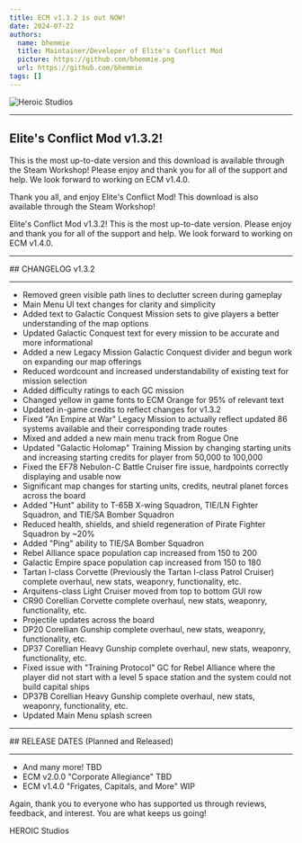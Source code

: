 ```yaml
---
title: ECM v1.3.2 is out NOW!
date: 2024-07-22
authors:
  name: bhemmie
  title: Maintainer/Developer of Elite's Conflict Mod
  picture: https://github.com/bhemmie.png
  url: https://github.com/bhemmie
tags: []
---
```



![Heroic Studios](../../../assets/heroic-studios-logo.png)
<hr/>

## Elite's Conflict Mod v1.3.2! 
This is the most up-to-date version and this download is available through the Steam Workshop! Please enjoy and thank you for all of the support and help. We look forward to working on ECM v1.4.0.

Thank you all, and enjoy Elite's Conflict Mod! This download is also available through the Steam Workshop!

Elite's Conflict Mod v1.3.2! This is the most up-to-date version. Please enjoy and thank you for all of the support and help. We look forward to working on ECM v1.4.0.

<hr/>
## CHANGELOG v1.3.2
<hr/>

- Removed green visible path lines to declutter screen during gameplay
- Main Menu UI text changes for clarity and simplicity
- Added text to Galactic Conquest Mission sets to give players a better understanding of the map options
- Updated Galactic Conquest text for every mission to be accurate and more informational
- Added a new Legacy Mission Galactic Conquest divider and begun work on expanding our map offerings
- Reduced wordcount and increased understandability of existing text for mission selection
- Added difficulty ratings to each GC mission
- Changed yellow in game fonts to ECM Orange for 95% of relevant text
- Updated in-game credits to reflect changes for v1.3.2
- Fixed "An Empire at War" Legacy Mission to actually reflect updated 86 systems available and their corresponding trade routes
- Mixed and added a new main menu track from Rogue One
- Updated "Galactic Holomap" Training Mission by changing starting units and increasing starting credits for player from 50,000 to 100,000
- Fixed the EF78 Nebulon-C Battle Cruiser fire issue, hardpoints correctly displaying and usable now
- Significant map changes for starting units, credits, neutral planet forces across the board
- Added "Hunt" ability to T-65B X-wing Squadron, TIE/LN Fighter Squadron, and TIE/SA Bomber Squadron
- Reduced health, shields, and shield regeneration of Pirate Fighter Squadron by ~20%
- Added "Ping" ability to TIE/SA Bomber Squadron
- Rebel Alliance space population cap increased from 150 to 200
- Galactic Empire space population cap increased from 150 to 180
- Tartan I-class Corvette (Previously the Tartan I-class Patrol Cruiser) complete overhaul, new stats, weaponry, functionality, etc.
- Arquitens-class Light Cruiser moved from top to bottom GUI row
- CR90 Corellian Corvette complete overhaul, new stats, weaponry, functionality, etc.
- Projectile updates across the board
- DP20 Corellian Gunship complete overhaul, new stats, weaponry, functionality, etc.
- DP37 Corellian Heavy Gunship complete overhaul, new stats, weaponry, functionality, etc.
- Fixed issue with "Training Protocol" GC for Rebel Alliance where the player did not start with a level 5 space station and the system could not build capital ships
- DP37B Corellian Heavy Gunship complete overhaul, new stats, weaponry, functionality, etc.
- Updated Main Menu splash screen

<hr/>
## RELEASE DATES (Planned and Released)
<hr/>

- And many more! TBD
- ECM v2.0.0 "Corporate Allegiance" TBD
- ECM v1.4.0 "Frigates, Capitals, and More" WIP

Again, thank you to everyone who has supported us through reviews, feedback, and interest. You are what keeps us going!

HEROIC Studios